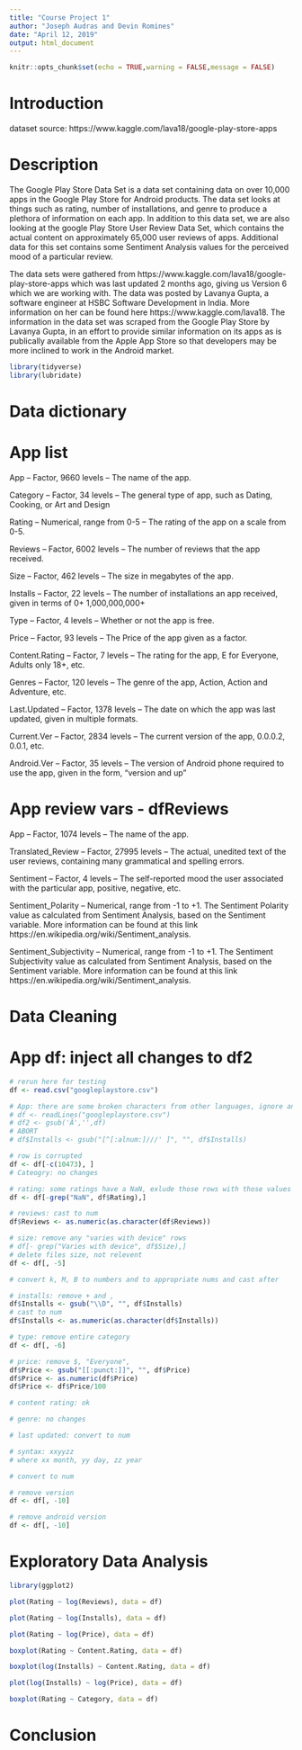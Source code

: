 ```yaml
---
title: "Course Project 1"
author: "Joseph Audras and Devin Romines"
date: "April 12, 2019"
output: html_document
---
```


```r
knitr::opts_chunk$set(echo = TRUE,warning = FALSE,message = FALSE)
```

# Introduction
dataset source: https://www.kaggle.com/lava18/google-play-store-apps

# Description

The Google Play Store Data Set is a data set containing data on over 10,000 apps in the Google Play Store for Android products.  The data set looks at things such as rating, number of installations, and genre to produce a plethora of information on each app.  In addition to this data set, we are also looking at the google Play Store User Review Data Set, which contains the actual content on approximately 65,000 user reviews of apps.  Additional data for this set contains some Sentiment Analysis values for the perceived mood of a particular review.

The data sets were gathered from https://www.kaggle.com/lava18/google-play-store-apps which was last updated 2 months ago, giving us Version 6 which we are working with.  The data was posted by Lavanya Gupta, a software engineer at HSBC Software Development in India.  More information on her can be found here https://www.kaggle.com/lava18.  The information in the data set was scraped from the Google Play Store by Lavanya Gupta, in an effort to provide similar information on its apps as is publically available from the Apple App Store so that developers may be more inclined to work in the Android market.


```r
library(tidyverse)
library(lubridate)
```

# Data dictionary

# App list

App – Factor, 9660 levels – The name of the app.

Category – Factor, 34 levels – The general type of app, such as Dating, Cooking, or Art and Design

Rating – Numerical, range from 0-5 – The rating of the app on a scale from 0-5.

Reviews – Factor, 6002 levels – The number of reviews that the app received.

Size – Factor, 462 levels – The size in megabytes of the app.

Installs – Factor, 22 levels – The number of installations an app received, given in terms of 0+ 1,000,000,000+

Type – Factor, 4 levels – Whether or not the app is free.

Price – Factor, 93 levels – The Price of the app given as a factor.

Content.Rating – Factor, 7 levels – The rating for the app, E for Everyone, Adults only 18+, etc.

Genres – Factor, 120 levels – The genre of the app, Action, Action and Adventure, etc.

Last.Updated – Factor, 1378 levels – The date on which the app was last updated, given in multiple formats.

Current.Ver – Factor, 2834 levels – The current version of the app, 0.0.0.2, 0.0.1, etc.

Android.Ver – Factor, 35 levels – The version of Android phone required to use the app, given in the form, “version and up”


# App review vars - dfReviews

App – Factor, 1074 levels – The name of the app.

Translated_Review – Factor, 27995 levels – The actual, unedited text of the user reviews, containing many grammatical and spelling errors.

Sentiment – Factor, 4 levels – The self-reported mood the user associated with the particular app, positive, negative, etc.

Sentiment_Polarity – Numerical, range from -1 to +1.  The Sentiment Polarity value as calculated from Sentiment Analysis, based on the Sentiment variable.  More information can be found at this link https://en.wikipedia.org/wiki/Sentiment_analysis.

Sentiment_Subjectivity – Numerical, range from -1 to +1.  The Sentiment Subjectivity value as calculated from Sentiment Analysis, based on the Sentiment variable.  More information can be found at this link https://en.wikipedia.org/wiki/Sentiment_analysis.



# Data Cleaning

# App df: inject all changes to df2

```r
# rerun here for testing
df <- read.csv("googleplaystore.csv")

# App: there are some broken characters from other languages, ignore and exlude rows
# df <- readLines("googleplaystore.csv")
# df2 <- gsub('Ã','',df)
# ABORT
# df$Installs <- gsub("[^[:alnum:]///' ]", "", df$Installs)

# row is corrupted
df <- df[-c(10473), ]
# Cateogry: no changes

# rating: some ratings have a NaN, exlude those rows with those values
df <- df[-grep("NaN", df$Rating),]

# reviews: cast to num
df$Reviews <- as.numeric(as.character(df$Reviews))

# size: remove any "varies with device" rows
# df[- grep("Varies with device", df$Size),]
# delete files size, not relevent
df <- df[, -5]

# convert k, M, B to numbers and to appropriate nums and cast after

# installs: remove + and ,
df$Installs <- gsub("\\D", "", df$Installs)
# cast to num
df$Installs <- as.numeric(as.character(df$Installs))

# type: remove entire category
df <- df[, -6]

# price: remove $, "Everyone", 
df$Price <- gsub("[[:punct:]]", "", df$Price)
df$Price <- as.numeric(df$Price)
df$Price <- df$Price/100

# content rating: ok

# genre: no changes

# last updated: convert to num 

# syntax: xxyyzz
# where xx month, yy day, zz year

# convert to num

# remove version
df <- df[, -10]

# remove android version
df <- df[, -10]

```

# Exploratory Data Analysis

```r
library(ggplot2)

plot(Rating ~ log(Reviews), data = df)

plot(Rating ~ log(Installs), data = df)

plot(Rating ~ log(Price), data = df)

boxplot(Rating ~ Content.Rating, data = df)

boxplot(log(Installs) ~ Content.Rating, data = df)

plot(log(Installs) ~ log(Price), data = df)

boxplot(Rating ~ Category, data = df)
```

# Conclusion

